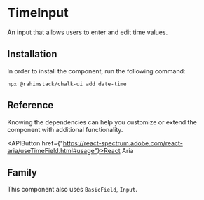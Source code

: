 
<Meta of={Stories} name="README"/>

# TimeInput

An input that allows users to enter and edit time values.

## Installation

In order to install the component, run the following command:

```shell
npx @rahimstack/chalk-ui add date-time
```

## Reference

Knowing the dependencies can help you customize or extend the component with additional functionality.

<APIButton href={"https://react-spectrum.adobe.com/react-aria/useTimeField.html#usage"}>React Aria</APIButton>

## Family

This component also uses `BasicField`, `Input`.

